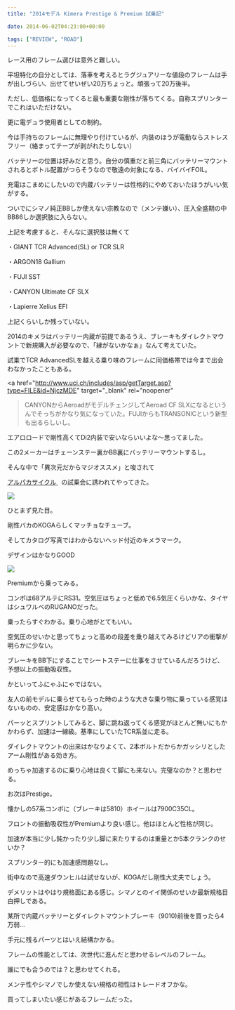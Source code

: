 ---
title: "2014モデル Kimera Prestige & Premium 試乗記"

date: 2014-06-02T04:23:00+00:00

tags: ["REVIEW", "ROAD"]
---

レース用のフレーム選びは意外と難しい。

平坦特化の自分としては、落車を考えるとラグジュアリーな値段のフレームは手が出しづらい、出せてせいぜい20万ちょっと。頑張って20万後半。

ただし、低価格になってくると最も重要な剛性が落ちてくる。自称スプリンターでこれはいただけない。

更に電デュラ使用者としての制約。

今は手持ちのフレームに無理やり付けているが、内装のほうが電動ならストレスフリー（絡まってテープが剥がれたりしない）

バッテリーの位置は好みだと思う。自分の慎重だと前三角にバッテリーマウントされるとボトル配置がつらそうなので敬遠の対象になる、バイバイFOIL。

充電はこまめにしたいので内蔵バッテリーは性格的にやめておいたほうがいい気がする。

ついでにシマノ純正BBしか使えない宗教なので（メンテ嫌い）、圧入全盛期の中BB86しか選択肢に入らない。

上記を考慮すると、そんなに選択肢は無くて

・GIANT TCR Advanced(SL) or TCR SLR

・ARGON18 Gallium

・FUJI SST

・CANYON Ultimate CF SLX

・Lapierre Xelius EFI

上記くらいしか残っていない。

2014のキメラはバッテリー内蔵が前提であるうえ、ブレーキもダイレクトマウントで新規購入が必要なので、「縁がないかなぁ」なんて考えていた。

試乗でTCR AdvancedSLを越える乗り味のフレームに同価格帯では今まで出会わなかったこともある。

<a
href="http://www.uci.ch/includes/asp/getTarget.asp?type=FILE&id=NjczMDE"
target="\_blank"
rel="noopener"

> CANYONからAeroadがモデルチェンジしてAeroad CF
> SLXになるというんでそっちがかなり気になっていた。FUJIからもTRANSONICという新型も出るらしいし。
> </a>

エアロロードで剛性高くてDi2内装で安いならいいよな～思ってました。

この2メーカーはチェーンステー裏かBB裏にバッテリーマウントするし。

そんな中で「異次元だからマジオススメ」と唆されて

<a href="http://www.nicole-eurocycle.co.jp/" target="_blank" rel="noopener">
  アルパカサイクル
</a>
  の試乗会に誘われてやってきた。

![ ](./IMG_20140531_124412.jpg)

ひとまず見た目。

剛性バカのKOGAらしくマッチョなチューブ。

そしてカタログ写真ではわからないヘッド付近のキメラマーク。

デザインはかなりGOOD

![ ](./IMG_20140531_124421.jpg)

Premiumから乗ってみる。

コンポは68アルテにRS31。空気圧はちょっと低めで6.5気圧くらいかな、タイヤはシュワルベのRUGANOだった。

乗ったらすぐわかる。乗り心地がとてもいい。

空気圧のせいかと思ってちょっと高めの段差を乗り越えてみるけどリアの衝撃が明らかに少ない。

ブレーキをBB下にすることでシートステーに仕事をさせているんだろうけど、予想以上の振動吸収性。

かといってふにゃふにゃではない。

友人の前モデルに乗らせてもらった時のような大きな乗り物に乗っている感覚はないものの、安定感はかなり高い。

パーッとスプリントしてみると、脚に跳ね返ってくる感覚がほとんど無いにもかかわらず、加速は一線級。基準にしていたTCR系並に走る。

ダイレクトマウントの出来はかなりよくて、2本ボルトだからかガッシリとしたアーム剛性がある効き方。

めっちゃ加速するのに乗り心地は良くて脚にも来ない。完璧なのか？と思わせる。

お次はPrestige。

懐かしの57系コンポに（ブレーキは5810）ホイールは7900C35CL。

フロントの振動吸収性がPremiumより良い感じ。他はほとんど性格が同じ。

加速が本当に少し鈍かったり少し脚に来たりするのは重量とか5本クランクのせいか？

スプリンター的にも加速感問題なし。

街中なので高速ダウンヒルは試せないが、KOGAだし剛性大丈夫でしょう。

デメリットはやはり規格面にある感じ。シマノとのイイ関係のせいか最新規格目白押しである。

某所で内蔵バッテリーとダイレクトマウントブレーキ（9010)前後を買ったら4万弱…

手元に残るパーツとはいえ結構かかる。

フレームの性能としては、次世代に進んだと思わせるレベルのフレーム。

誰にでも合うのでは？と思わせてくれる。

メンテ性やシマノでしか使えない規格の相性はトレードオフかな。

買ってしまいたい感じがあるフレームだった。
